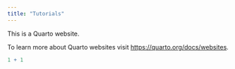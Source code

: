 ```yaml
---
title: "Tutorials"
---
```


This is a Quarto website.

To learn more about Quarto websites visit <https://quarto.org/docs/websites>.

```r
1 + 1
```
